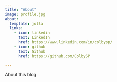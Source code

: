 ```yaml
---
title: "About"
image: profile.jpg
about:
  template: jolla
  links:
    - icon: linkedin
      text: LinkedIn
      href: https://www.linkedin.com/in/colbysp/
    - icon: github
      text: Github
      href: https://github.com/ColbySP

---
```


About this blog
